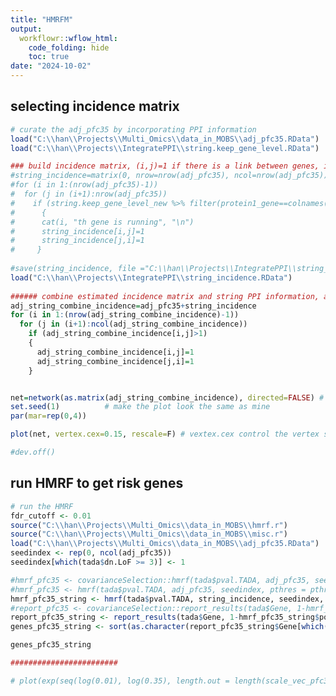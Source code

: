 ---
title: "HMRFM"
output:
  workflowr::wflow_html:
    code_folding: hide
    toc: true
date: "2024-10-02"
---



## selecting incidence matrix 


```{r, message=F, warning=F, eval=T}
# curate the adj_pfc35 by incorporating PPI information 
load("C:\\han\\Projects\\Multi_Omics\\data_in_MOBS\\adj_pfc35.RData")  # load incidence matrix 
load("C:\\han\\Projects\\IntegratePPI\\string.keep_gene_level.RData")  # load pairwise protein interaction information  

### build incidence matrix, (i,j)=1 if there is a link between genes, i & j, and 0 otherwise
#string_incidence=matrix(0, nrow=nrow(adj_pfc35), ncol=nrow(adj_pfc35))
#for (i in 1:(nrow(adj_pfc35)-1))
#  for (j in (i+1):nrow(adj_pfc35))
#    if (string.keep_gene_level_new %>% filter(protein1_gene==colnames(dat_pfc35)[i], protein2_gene==colnames(dat_pfc35)[j]) %>% nrow()>0)
#      { 
#      cat(i, "th gene is running", "\n")
#      string_incidence[i,j]=1
#      string_incidence[j,i]=1
#     }
  
#save(string_incidence, file ="C:\\han\\Projects\\IntegratePPI\\string_incidence.RData")  
load("C:\\han\\Projects\\IntegratePPI\\string_incidence.RData")
        
###### combine estimated incidence matrix and string PPI information, a link between two genes exists if it appears in estimated incidence matrix or string PPI  
adj_string_combine_incidence=adj_pfc35+string_incidence
for (i in 1:(nrow(adj_string_combine_incidence)-1))
  for (j in (i+1):ncol(adj_string_combine_incidence))
    if (adj_string_combine_incidence[i,j]>1)
    {
      adj_string_combine_incidence[i,j]=1
      adj_string_combine_incidence[j,i]=1
    }


net=network(as.matrix(adj_string_combine_incidence), directed=FALSE) # https://web.stanford.edu/class/bios221/labs/networks/lab_7_networks.html
set.seed(1)          # make the plot look the same as mine
par(mar=rep(0,4))

plot(net, vertex.cex=0.15, rescale=F) # vextex.cex control the vertex size

#dev.off()


```



## run HMRF to get risk genes 


```{r, message=F, warning=F, eval=T}
# run the HMRF
fdr_cutoff <- 0.01
source("C:\\han\\Projects\\Multi_Omics\\data_in_MOBS\\hmrf.r")
source("C:\\han\\Projects\\Multi_Omics\\data_in_MOBS\\misc.r")
load("C:\\han\\Projects\\Multi_Omics\\data_in_MOBS\\adj_pfc35.RData")
seedindex <- rep(0, ncol(adj_pfc35))
seedindex[which(tada$dn.LoF >= 3)] <- 1

#hmrf_pfc35 <- covarianceSelection::hmrf(tada$pval.TADA, adj_pfc35, seedindex, pthres = pthres)
#hmrf_pfc35 <- hmrf(tada$pval.TADA, adj_pfc35, seedindex, pthres = pthres)
hmrf_pfc35_string <- hmrf(tada$pval.TADA, string_incidence, seedindex, pthres = pthres)
#report_pfc35 <- covarianceSelection::report_results(tada$Gene, 1-hmrf_pfc35$post, tada$pval.TADA, hmrf_pfc35$Iupdate)
report_pfc35_string <- report_results(tada$Gene, 1-hmrf_pfc35_string$post, tada$pval.TADA, hmrf_pfc35_string$Iupdate)
genes_pfc35_string <- sort(as.character(report_pfc35_string$Gene[which(report_pfc35_string$FDR <= fdr_cutoff)]))

genes_pfc35_string

########################

# plot(exp(seq(log(0.01), log(0.35), length.out = length(scale_vec_pfc35))), scale_vec_pfc35)
```
